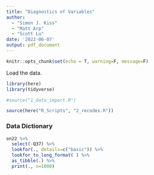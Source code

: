 ```yaml
---
title: "Diagnostics of Variables"
author: 
  - "Simon J. Kiss" 
  - "Matt Arp"
  - "Scott Lu"
date: '2022-06-07'
output: pdf_document
---
```


```r
knitr::opts_chunk$set(echo = T, warning=F, message=F)
```

Load the data. 

```r
library(here)
library(tidyverse)

#source("1_data_import.R")

source(here("R_Scripts", "2_recodes.R"))
```

### Data Dictionary

```r

on22 %>% 
  select(-Q37) %>% 
  lookfor(., details=c("basic")) %>% 
  lookfor_to_long_format( ) %>% 
  as_tibble(.) %>% 
  print(., n=1000)

```




